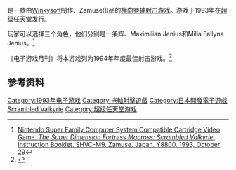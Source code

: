 {{NoteTA
| G1=Games
}}
{{Infobox VG
| title = 超时空要塞－SCRAMBLED VALKYRIE－
| image =
| caption =
| japanese = 超時空要塞マクロス -SCRAMBLED VALKYRIE-
| english =
| original =
| genre = [[横向卷轴射击游戏|横向卷轴射击游戏]]
| platforms = [[超級任天堂|超級任天堂]]
| developer = [[Winkysoft|Winkysoft]]
| publisher = Zamuse
| series =
| engine =
| modes =
| released = {{vgr|JP|1993}}
| shutdown =
| onlinegame =
}}

{{Vgname|1=超时空要塞－SCRAMBLED VALKYRIE－|ja=超時空要塞マクロス -SCRAMBLED VALKYRIE-}}是一款由[[Winkysoft|Winkysoft]]制作、Zamuse出品的[[横向卷轴电子游戏|横向卷轴]][[射击游戏|射击游戏]]。游戏于1993年在[[超级任天堂|超级任天堂]]发行。

玩家可以选择三个角色，他们分别是一条辉、Maximilian Jenius和Milia Fallyna Jenius。<ref name="SNES">[http://macross.anime.net//production/software/index.html Nintendo Super Family Computer System Compatible Cartridge Video Game. ''The Super Dimension Fortress Macross: Scrambled Valkyrie''. Instruction Booklet. SHVC-M9. Zamuse. Japan. Y8800. 1993, October 29]</ref>

《电子游戏月刊》将本游戏列为1994年年度最佳射击游戏。<ref name="egmbuyersguide1995">{{cite journal |year=1995 |month= |title=Electronic Gaming Monthly's Buyer's Guide |journal= |volume= |issue= |pages=}}</ref>

== 参考资料 ==
{{Reflist}}

{{超时空要塞系列}}

{{DEFAULTSORT:Chou Jikou Yousai Scrambled Valkyrie}}
[[Category:1993年电子游戏|Category:1993年电子游戏]]
[[Category:捲軸射擊遊戲|Category:捲軸射擊遊戲]]
[[Category:日本開發電子遊戲|Category:日本開發電子遊戲]]
[[Category:超時空要塞系列電子遊戲|Scrambled Valkyrie]]
[[Category:超级任天堂游戏|Category:超级任天堂游戏]]

{{shmup-videogame-stub}}